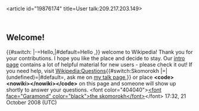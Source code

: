 <article id="19876174" title=User talk:209.217.203.149>
	<talkpage id="19876174" title="User talk:209.217.203.149">



==Welcome!==

{{#switch:{{BASEPAGENAME}} |-=Hello,|#default=Hello {{BASEPAGENAME}},}} welcome to Wikipedia! Thank you for your contributions. I hope you like the place and decide to stay. Our [[Wikipedia:Introduction|intro page]] contains a lot of helpful material for new users - please check it out! If you need help, visit [[Wikipedia:Questions]]{{#switch:Skomorokh |=|(undefined)=|#default=, ask me on [[User talk:Skomorokh|my talk page]],}} or place '''&lt;code&gt;&lt;nowiki&gt;{{helpme}}&lt;/nowiki&gt;&lt;/code&gt;''' on this page and someone will show up shortly to answer your questions. 
&lt;font color=&quot;404040&quot;&gt;[[User talk:Skomorokh|&lt;font face=&quot;Garamond&quot; color=&quot;black&quot;&gt;the skomorokh&lt;/font&gt;]]&lt;/font&gt; 17:32, 21 October 2008 (UTC)
	</talkpage>
</article>
